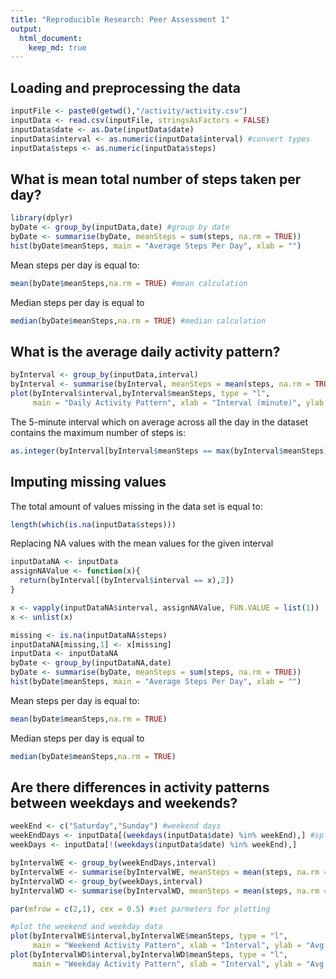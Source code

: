 ```yaml
---
title: "Reproducible Research: Peer Assessment 1"
output: 
  html_document:
    keep_md: true
---
```



## Loading and preprocessing the data
```r
inputFile <- paste0(getwd(),"/activity/activity.csv")  
inputData <- read.csv(inputFile, stringsAsFactors = FALSE)
inputData$date <- as.Date(inputData$date)
inputData$interval <- as.numeric(inputData$interval) #convert types
inputData$steps <- as.numeric(inputData$steps)
```

## What is mean total number of steps taken per day?
```r
library(dplyr)
byDate <- group_by(inputData,date) #group by date
byDate <- summarise(byDate, meanSteps = sum(steps, na.rm = TRUE))
hist(byDate$meanSteps, main = "Average Steps Per Day", xlab = "")  
```

Mean steps per day is equal to:
```r
mean(byDate$meanSteps,na.rm = TRUE) #mean calculation
```
Median steps per day is equal to 
```r
median(byDate$meanSteps,na.rm = TRUE) #median calculation
```

## What is the average daily activity pattern?
```r
byInterval <- group_by(inputData,interval)
byInterval <- summarise(byInterval, meanSteps = mean(steps, na.rm = TRUE))
plot(byInterval$interval,byInterval$meanSteps, type = "l", 
     main = "Daily Activity Pattern", xlab = "Interval (minute)", ylab = "Avg steps")
```

The 5-minute interval which on average across all the day in the dataset contains the maximum number of steps is:
```r
as.integer(byInterval[byInterval$meanSteps == max(byInterval$meanSteps),1])
```

## Imputing missing values
The total amount of values missing in the data set is equal to:
```r
length(which(is.na(inputData$steps)))
```

Replacing NA values with the mean values for the given interval

```r
inputDataNA <- inputData
assignNAValue <- function(x){
  return(byInterval[(byInterval$interval == x),2])
}

x <- vapply(inputDataNA$interval, assignNAValue, FUN.VALUE = list(1))
x <- unlist(x)

missing <- is.na(inputDataNA$steps)
inputDataNA[missing,1] <- x[missing]
inputData <- inputDataNA
byDate <- group_by(inputDataNA,date)
byDate <- summarise(byDate, meanSteps = sum(steps, na.rm = TRUE))
hist(byDate$meanSteps, main = "Average Steps Per Day", xlab = "")
```

Mean steps per day is equal to:
```r
mean(byDate$meanSteps,na.rm = TRUE)
```
Median steps per day is equal to 
```r
median(byDate$meanSteps,na.rm = TRUE)
```

## Are there differences in activity patterns between weekdays and weekends?
```r
weekEnd <- c("Saturday","Sunday") #weekend days
weekEndDays <- inputData[(weekdays(inputData$date) %in% weekEnd),] #split data
weekDays <- inputData[!(weekdays(inputData$date) %in% weekEnd),]

byIntervalWE <- group_by(weekEndDays,interval)
byIntervalWE <- summarise(byIntervalWE, meanSteps = mean(steps, na.rm = TRUE))
byIntervalWD <- group_by(weekDays,interval)
byIntervalWD <- summarise(byIntervalWD, meanSteps = mean(steps, na.rm = TRUE))

par(mfrow = c(2,1), cex = 0.5) #set parmeters for plotting

#plot the weekend and weekday data
plot(byIntervalWE$interval,byIntervalWE$meanSteps, type = "l", 
     main = "Weekend Activity Pattern", xlab = "Interval", ylab = "Avg steps")
plot(byIntervalWD$interval,byIntervalWD$meanSteps, type = "l", 
     main = "Weekday Activity Pattern", xlab = "Interval", ylab = "Avg steps")

```



